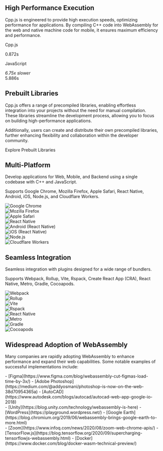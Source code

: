 
## High Performance Execution
Cpp.js is engineered to provide high execution speeds, optimizing performance for applications. By compiling C++ code into WebAssembly for the web and native machine code for mobile, it ensures maximum efficiency and performance.

<div class="grid-[6px] mx-auto flex w-full max-w-[640px] flex-col mt-12">
    <div class="flex w-full flex-row items-center justify-start">
        <p class="w-[100px] m-0 text-start text-lg font-light">Cpp.js</p>
        <div class="w-[15px]"></div>
        <div class="h-[32px] flex-1  items-center py-[6px]">
            <div class="h-full overflow-hidden rounded-[3px]" style={{width:'14.81%'}}>
                <div class="loaderbar h-full bg-[#77bb27]"
                    style={{width: 'auto', animationDuration: '0.3605s', animationTimingFunction: 'linear', animationDelay: '0s', transformOrigin: 'left center 0px', animationName: 'loaderbar'}}>
                </div>
            </div>
        </div>
        <div class="w-[15px]"></div>
        <div class="counter mono w-[50px] text-start text-xs" counter-max="360.5">0.872s</div>
    </div>
    <div class="flex w-full flex-row items-center justify-start">
        <p class="w-[100px] m-0 text-start text-lg font-light">JavaScript</p>
        <div class="w-[15px]"></div>
        <div class="h-[32px] flex-1  items-center py-[6px]">
            <div class="h-full overflow-hidden rounded-[3px]" style={{width:'100%'}}>
                <div class="absolute z-[2] px-[5px] text-[13px] leading-[20px]"><em>6.75x <span
                            class="hidden md:inline">slower</span></em></div>
                <div class="loaderbar h-full bg-[var(--ifm-border-color)]"
                    style={{width: 'auto', animationDuration: '6.44s', animationTimingFunction: 'linear', animationDelay: '0s', transformOrigin: 'left center 0px', animationName: 'loaderbar'}}>
                </div>
            </div>
        </div>
        <div class="w-[15px]"></div>
        <div class="counter mono w-[50px] text-start text-xs" counter-max="6440">5.886s</div>
    </div>
</div>

## Prebuilt Libraries
Cpp.js offers a range of precompiled libraries, enabling effortless integration into your projects without the need for manual compilation. These libraries streamline the development process, allowing you to focus on building high-performance applications.

Additionally, users can create and distribute their own precompiled libraries, further enhancing flexibility and collaboration within the developer community.

<div class="flex justify-center mt-12">
<Link
    className="simple-button border border-solid no-underline hover:no-underline font-bold py-3 px-8 rounded"
    to="/showcase">Explore Prebuilt Libraries</Link>
</div>

## Multi-Platform
Develop applications for Web, Mobile, and Backend using a single codebase with C++ and JavaScript.

Supports Google Chrome, Mozilla Firefox, Apple Safari, React Native, Android, iOS, Node.js, and Cloudflare Workers.

<div className="flex gap-16 mt-16 flex-wrap">
    <div className="flex gap-4 w-56">
        <div className="h-16 w-16">
            <img src="/img/platforms/Chrome.svg" title="Google Chrome" alt="Google Chrome" />
        </div>
        <div className="h-16 w-16">
            <img src="/img/platforms/Firefox.svg" title="Mozilla Firefox" alt="Mozilla Firefox" />
        </div>
        <div className="h-16 w-16">
            <img src="/img/platforms/AppleSafari.svg" title="Apple Safari" alt="Apple Safari" />
        </div>
    </div>
    <div className="flex gap-4 w-56">
        <div className="h-16 w-16">
            <img src="/img/platforms/React.svg" title="React Native" alt="React Native" />
        </div>
        <div className="h-16 w-16">
            <img src="/img/platforms/Android.svg" title="Android (React Native)" alt="Android (React Native)" />
        </div>
        <div className="h-16 w-16">
            <img src="/img/platforms/Apple.svg" title="iOS (React Native)" alt="iOS (React Native)" />
        </div>
    </div>
    <div className="flex gap-4 w-36">
        <div className="h-16 w-16">
            <img src="/img/platforms/Node.js.svg" title="Node.js" alt="Node.js" />
        </div>
        <div className="h-16 w-16">
            <img src="/img/platforms/CloudflareWorkers.svg" title="Cloudflare Workers" alt="Cloudflare Workers" />
        </div>
    </div>
</div>

## Seamless Integration
Seamless integration with plugins designed for a wide range of bundlers.

Supports Webpack, Rollup, Vite, Rspack, Create React App (CRA), React Native, Metro, Gradle, Cocoapods.

<div className="flex gap-16 mt-16 flex-wrap">
    <div className="flex gap-4 w-76">
        <div className="h-16 w-16">
            <img src="/img/platforms/Webpack.svg" title="Webpack" alt="Webpack" />
        </div>
        <div className="h-16 w-16">
            <img src="/img/platforms/Rollup.js.svg" title="Rollup" alt="Rollup" />
        </div>
        <div className="h-16 w-16">
            <img src="/img/platforms/Vite.js.svg" title="Vite" alt="Vite" />
        </div>
        <div className="h-16 w-16">
            <img src="/img/platforms/Rspack.svg" title="Rspack" alt="Rspack" />
        </div>
    </div>
    <div className="flex gap-4 w-76">
        <div className="h-16 w-16">
            <img src="/img/platforms/React.svg" title="React Native" alt="React Native" />
        </div>
        <div className="h-16 w-16">
            <img src="/img/platforms/Metro.svg" title="Metro" alt="Metro" />
        </div>
        <div className="h-16 w-16">
            <img src="/img/platforms/Gradle.svg" title="Gradle" alt="Gradle" />
        </div>
        <div className="h-16 w-16">
            <img src="/img/platforms/Cocoapods.png" title="Cocoapods" alt="Cocoapods" />
        </div>
    </div>
</div>

## Widespread Adoption of WebAssembly
Many companies are rapidly adopting WebAssembly to enhance performance and expand their web capabilities. Some notable examples of successful implementations include:

<div className="flex flex-wrap">
    <div className="flex-1">
        - [Figma](https://www.figma.com/blog/webassembly-cut-figmas-load-time-by-3x/)
        - [Adobe Photoshop](https://medium.com/@addyosmani/photoshop-is-now-on-the-web-38d70954365a)
        - [AutoCAD](https://www.autodesk.com/blogs/autocad/autocad-web-app-google-io-2018)
    </div>
    <div className="flex-1">
        - [Unity](https://blog.unity.com/technology/webassembly-is-here)
        - [WordPress](https://playground.wordpress.net/)
        - [Google Earth](https://blog.chromium.org/2019/06/webassembly-brings-google-earth-to-more.html)
    </div>
    <div className="flex-1">
        - [Zoom](https://www.infoq.com/news/2020/08/zoom-web-chrome-apis/)
        - [TensorFlow.js](https://blog.tensorflow.org/2020/09/supercharging-tensorflowjs-webassembly.html)
        - [Docker](https://www.docker.com/blog/docker-wasm-technical-preview/)
    </div>
</div>
